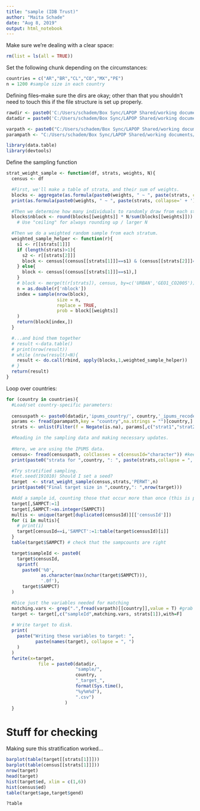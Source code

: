 ```yaml
---
title: "sample (IDB Trust)"
author: "Maita Schade"
date: "Aug 8, 2019"
output: html_notebook
---
```


Make sure we're dealing with a clear space:
```r
rm(list = ls(all = TRUE))
```
  
Set the following chunk depending on the circumstances:
```r
countries = c("AR","BR","CL","CO","MX","PE")
n = 1200 #sample size in each country
```

Defining files--make sure the dirs are okay; other than that you shouldn't need to touch this if the file structure is set up properly.
```r
rawdir <- paste0('C:/Users/schadem/Box Sync/LAPOP Shared/working documents/maita/Coordination/IDB Online Trust/raw/')
datadir = paste0('C:/Users/schadem/Box Sync/LAPOP Shared/working documents/maita/Coordination/IDB Online Trust/prep/out/')

varpath <- paste0("C:/Users/schadem/Box Sync/LAPOP Shared/working documents/maita/Coordination/IDB Online Trust/doc/matching/matching_vars.csv")
parampath <- "C:/Users/schadem/Box Sync/LAPOP Shared/working documents/maita/Coordination/IDB Online Trust/prep/src/country_parameters.csv" # set specific parameters in this file
```

```r
library(data.table)
library(devtools)
```

Define the sampling function
```r
strat_weight_sample <- function(df, strats, weights, N){
  census <- df

  #First, we'll make a table of strata, and their sum of weights.
  blocks <- aggregate(as.formula(paste0(weights, " ~ ", paste(strats, collapse=' + '))), data=census, sum)
  print(as.formula(paste0(weights, " ~ ", paste(strats, collapse=' + '))))

  #Then we determine how many individuals to randomly draw from each stratum.
  blocks$nblock <- round(blocks[[weights]] * N/sum(blocks[[weights]]))
    # Use "ceiling" for always rounding up / larger N

  #Then we do a weighted random sample from each stratum.
  weighted_sample_helper <- function(r){
    s1 <- r[[strats[1]]]
    if (length(strats)>1){
      s2 <- r[[strats[2]]]
      block <- census[(census[[strats[1]]]==s1) & (census[[strats[2]]]==s2),]
    } else{
      block <- census[(census[[strats[1]]]==s1),]
    }
    # block <- merge(t(r[strats]), census, by=c('URBAN','GEO1_CO2005'))
    n = as.double(r['nblock'])
    index = sample(nrow(block),
                   size = n,
                   replace = TRUE,
                   prob = block[[weights]]
    )
    return(block[index,])
  }

  #...and bind them together
  # result <-data.table()
  # print(nrow(result))
  # while (nrow(result)<N){
    result <- do.call(rbind, apply(blocks,1,weighted_sample_helper))
  # }
  return(result)
}

```

Loop over countries:
```r
for (country in countries){
  #Load/set country-specific parameters:
  
  censuspath <- paste0(datadir,'ipums_country/', country,'_ipums_recoded.csv')
  params <- fread(parampath,key = "country",na.strings = "")[country,]
  strats <- unlist(Filter(f = Negate(is.na), params[,c("strat1","strat2")]))

  #Reading in the sampling data and making necessary updates.
  
  #Here, we are using the IPUMS data.
  census<- fread(censuspath, colClasses = c(censusId="character")) #keep it simple, and keep leading 0s
  print(paste0("strata for ",country, ": ", paste(strats,collapse = ", ")))

  #Try stratified sampling.
  #set.seed(191010) Should I set a seed?
  target  <- strat_weight_sample(census,strats,'PERWT',n)
  print(paste0("Final target size in ",country,": ",nrow(target)))

  #Add a sample id, counting those that occur more than once (this is possible since we're sampling with replacement, but shouldn't occur too often):
  target[,SAMPCT:=1]
  target[,SAMPCT:=as.integer(SAMPCT)]
  multis <- unique(target[duplicated(censusId)][['censusId']])
  for (i in multis){
    # print(i)
    target[censusId==i,'SAMPCT':=1:table(target$censusId)[i]]
  }
  table(target$SAMPCT) # check that the sampcounts are right

  target$sampleId <- paste0(
    target$censusId,
    sprintf(
      paste0('%0',
             as.character(max(nchar(target$SAMPCT))),
             '.0f'),
      target$SAMPCT)
  )

  #Dice just the variables needed for matching
  matching.vars <- grep(".",fread(varpath)[[country]],value = T) #grab variables that are not the empty string
  target <- target[,c("sampleId",matching.vars, strats[1]),with=F]
  
  # Write target to disk.
  print(
    paste("Writing these variables to target: ",
           paste(names(target), collapse = ", ")
    )
  )
  fwrite(x=target,
            file = paste0(datadir,
                          "sample/",
                          country,
                          "_target_",
                          format(Sys.time(),
                          "%y%m%d"),
                          ".csv")
                      )
  }

```

# Stuff for checking

Making sure this stratification worked...
```r
barplot(table(target[[strats[1]]]))
barplot(table(census[[strats[1]]]))
nrow(target)
head(target)
hist(target$ed, xlim = c(1,6))
hist(census$ed)
table(target$age,target$gend)

?table

```

